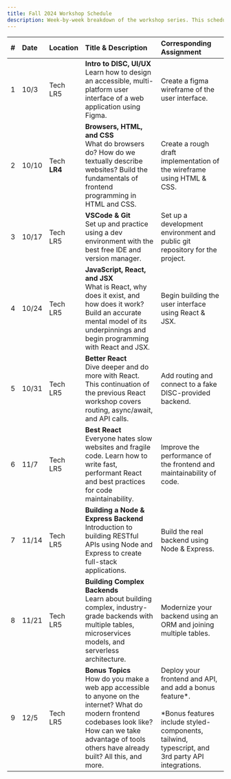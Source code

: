 ```yaml
---
title: Fall 2024 Workshop Schedule
description: Week-by-week breakdown of the workshop series. This schedule is tentative and subject to changes.
---
```


| # | Date  | Location     | Title & Description                                                                                                                                                                                                 | Corresponding Assignment                                                                                                                                                                                                                       |
| - | :---- | :-------     | :------------------------------------------------------------------------------------------------------------------------------------------------------------------------------------------------------------------ | :--------------------------------------------------------------------------------------------------------------------------------------------------------------------------------------------------------------------------------------------- |
| 1 | 10/3  | Tech LR5     | **Intro to DISC, UI/UX**<br/>Learn how to design an accessible, multi-platform user interface of a web application using Figma.                                                                                     | Create a figma wireframe of the user interface.                                                                                                                                                                                                |
| 2 | 10/10 | Tech **LR4** | **Browsers, HTML, and CSS**<br/>What do browsers do? How do we textually describe websites? Build the fundamentals of frontend programming in HTML and CSS.                                                         | Create a rough draft implementation of the wireframe using HTML & CSS.                                                                                                                                                                         |
| 3 | 10/17 | Tech LR5     | **VSCode & Git**<br/>Set up and practice using a dev environment with the best free IDE and version manager.                                                                                                        | Set up a development environment and public git repository for the project.                                                                                                                                                                    |
| 4 | 10/24 | Tech LR5     | **JavaScript, React, and JSX**<br/>What is React, why does it exist, and how does it work? Build an accurate mental model of its underpinnings and begin programming with React and JSX.                            | Begin building the user interface using React & JSX.                                                                                                                                                                                           |
| 5 | 10/31 | Tech LR5     | **Better React**<br/>Dive deeper and do more with React. This continuation of the previous React workshop covers routing, async/await, and API calls.                                                               | Add routing and connect to a fake DISC-provided backend.                                                                                                                                                                                       |
| 6 | 11/7  | Tech LR5     | **Best React**<br/>Everyone hates slow websites and fragile code. Learn how to write fast, performant React and best practices for code maintainability.                                                            | Improve the performance of the frontend and maintainability of code.                                                                                                                                                                           |
| 7 | 11/14 | Tech LR5     | **Building a Node & Express Backend**<br/>Introduction to building RESTful APIs using Node and Express to create full-stack applications.                                                                           | Build the real backend using Node & Express.                                                                                                                                                                                                   |
| 8 | 11/21 | Tech LR5     | **Building Complex Backends**<br/>Learn about building complex, industry-grade backends with multiple tables, microservices models, and serverless architecture.                                                    | Modernize your backend using an ORM and joining multiple tables.                                                                                                                                                                               |
| 9 | 12/5  | Tech LR5     | **Bonus Topics**<br/>How do you make a web app accessible to anyone on the internet? What do modern frontend codebases look like? How can we take advantage of tools others have already built? All this, and more. | Deploy your frontend and API, and add a bonus feature*.<br/><br/>*Bonus features include styled-components, tailwind, typescript, and 3rd party API integrations.                                                                              |

